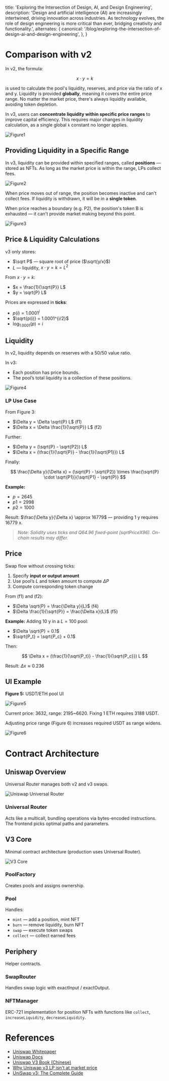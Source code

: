   title: 'Exploring the Intersection of Design, AI, and Design Engineering',
  description:
    'Design and artificial intelligence (AI) are increasingly intertwined, driving innovation across industries. As technology evolves, the role of design engineering is more critical than ever, bridging creativity and functionality.',
  alternates: {
    canonical:
      '/blog/exploring-the-intersection-of-design-ai-and-design-engineering',
  },
}

<Cover src="/uniswap-logo.svg" alt="Uniswap Logo" caption="Uniswap" />

# Comparison with v2

In v2, the formula:

$$
x \cdot y = k
$$

is used to calculate the pool's liquidity, reserves, and price via the ratio of x and y. Liquidity is provided **globally**, meaning it covers the entire price range. No matter the market price, there's always liquidity available, avoiding token depletion.

In v3, users can **concentrate liquidity within specific price ranges** to improve capital efficiency. This requires major changes in liquidity calculation, as a single global `k` constant no longer applies.

![Figure1](https://i.imgur.com/HZgNHcE.png)

## Providing Liquidity in a Specific Range

In v3, liquidity can be provided within specified ranges, called **positions** — stored as NFTs. As long as the market price is within the range, LPs collect fees.

![Figure2](https://i.imgur.com/dCkrpsp.png)

When price moves out of range, the position becomes inactive and can't collect fees. If liquidity is withdrawn, it will be in a **single token**.

When price reaches a boundary (e.g. P2), the position's token B is exhausted — it can't provide market making beyond this point.

![Figure3](https://i.imgur.com/05PKsGi.png)

## Price & Liquidity Calculations

v3 only stores:

- $\sqrt P$ — square root of price ($\sqrt{y/x}$)
- $L$ — liquidity, $x \cdot y = k = L^2$

From $x \cdot y = k$:

- $x = \frac{1}{\sqrt{P}} L$
- $y = \sqrt{P} L$

Prices are expressed in **ticks**:

- $p(i) = 1.0001^i$
- $\sqrt{p(i)} = 1.0001^{i/2}$
- $\log_{1.0001}{(p)} = i$

## Liquidity

In v2, liquidity depends on reserves with a 50/50 value ratio.

In v3:

- Each position has price bounds.
- The pool’s total liquidity is a collection of these positions.

![Figure4](https://i.imgur.com/EQN7sAy.png)

### LP Use Case

From Figure 3:

- $\Delta y = \Delta \sqrt{P} L$ (f1)
- $\Delta x = \Delta \frac{1}{\sqrt{P}} L$ (f2)

Further:

- $\Delta y = (\sqrt{P} - \sqrt{P2}) L$
- $\Delta x = (\frac{1}{\sqrt{P}} - \frac{1}{\sqrt{P1}}) L$

Finally:

$$
\frac{\Delta y}{\Delta x} = (\sqrt{P} - \sqrt{P2}) \times \frac{\sqrt{P} \cdot \sqrt{P1}}{\sqrt{P1} - \sqrt{P}}
$$

**Example:**

- $p = 2645$
- $p1 = 2998$
- $p2 = 1000$

Result: $\frac{\Delta y}{\Delta x} \approx 16779$ — providing 1 y requires 16779 x.

> _Note: Solidity uses ticks and Q64.96 fixed-point (sqrtPriceX96). On-chain results may differ._

## Price

Swap flow without crossing ticks:

1. Specify **input or output amount**
2. Use pool’s $L$ and token amount to compute $\Delta P$
3. Compute corresponding token change

From (f1) and (f2):

- $\Delta \sqrt{P} = \frac{\Delta y}{L}$ (f4)
- $\Delta \frac{1}{\sqrt{P}} = \frac{\Delta x}{L}$ (f5)

**Example:** Adding 10 y in a $L=100$ pool:

- $\Delta \sqrt{P} = 0.1$
- $\sqrt{P_t} = \sqrt{P_c} + 0.1$

Then:

$$
\Delta x = (\frac{1}{\sqrt{P_t}} - \frac{1}{\sqrt{P_c}}) L
$$

Result: $\Delta x \approx 0.236$

## UI Example

**Figure 5:** USDT/ETH pool UI

![Figure5](https://i.imgur.com/LMpDPt3.png)

Current price: 3632, range: 2195~6620. Fixing 1 ETH requires 3188 USDT.

Adjusting price range (Figure 6) increases required USDT as range widens.

![Figure6](https://i.imgur.com/mTw5OCx.png)

# Contract Architecture

## Uniswap Overview

Universal Router manages both v2 and v3 swaps.

![Uniswap Universal Router](https://i.imgur.com/0ogynpW.png)

### Universal Router

Acts like a multicall, bundling operations via bytes-encoded instructions. The frontend picks optimal paths and parameters.

## V3 Core

Minimal contract architecture (production uses Universal Router).

![V3 Core](https://i.imgur.com/tvMJuiS.png)

### PoolFactory

Creates pools and assigns ownership.

### Pool

Handles:

- `mint` — add a position, mint NFT
- `burn` — remove liquidity, burn NFT
- `swap` — execute token swaps
- `collect` — collect earned fees

## Periphery

Helper contracts.

### SwapRouter

Handles swap logic with exactInput / exactOutput.

### NFTManager

ERC-721 implementation for position NFTs with functions like `collect`, `increaseLiquidity`, `decreaseLiquidity`.

# References

- [Uniswap Whitepaper](https://app.uniswap.org/whitepaper-v3.pdf)
- [Uniswap Docs](https://docs.uniswap.org/)
- [Uniswap V3 Book (Chinese)](https://y1cunhui.github.io/uniswapV3-book-zh-cn/docs/milestone_3/cross-tick-swaps/)
- [Why Uniswap v3 LP isn't at market price](https://medium.com/@web3roy/%E7%82%BA%E4%BB%80%E9%BA%BC-uniswap-v3-%E6%B7%BB%E5%8A%A0%E6%B5%81%E5%8B%95%E6%80%A7%E4%B8%8D%E6%98%AF%E6%8C%89%E7%95%B6%E5%89%8D%E5%83%B9%E6%A0%BC%E6%B7%BB%E5%8A%A0-d0a61563d564)
- [UniSwap v3: The Complete Guide](https://www.liquidloans.io/vault/research/defi/uniswap-v3-the-complete-guide)
